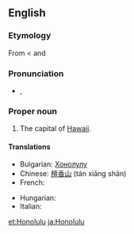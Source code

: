 ==English==

===Etymology===
From {{etyl|haw}} {{term|Honolulu|lang=haw}} < {{term|hono-||bay|lang=haw}} and {{term|lulu||shelter|lang=haw}}

===Pronunciation===
* {{a|UK}} {{IPA|/ˈhɒn.ə.luː.luː/}}, {{SAMPA|/"hQn.@.lu:.lu:/}}

===Proper noun===
{{en-proper noun}}

# The capital of [[Hawaii]].

====Translations====
{{trans-top|the capital of Hawaii}}
* Bulgarian: [[Хонолулу]]
* Chinese: [[檀香山]] (tán xiāng shān)
* French: {{t-|fr|Honolulu}}
{{trans-mid}}
* Hungarian: {{t-|hu|Honolulu}}
* Italian: {{t-|it|Honolulu|f}}
{{trans-bottom}}

[[et:Honolulu]]
[[ja:Honolulu]]
